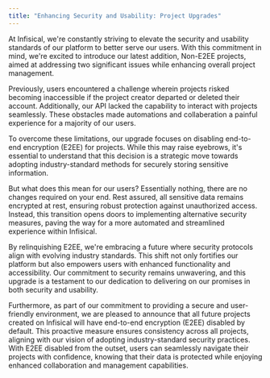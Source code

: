 ```yaml
---
title: "Enhancing Security and Usability: Project Upgrades"
---
```



At Infisical, we're constantly striving to elevate the security and usability standards of our platform to better serve our users.
With this commitment in mind, we're excited to introduce our latest addition, Non-E2EE projects, aimed at addressing two significant issues while enhancing overall project management.

Previously, users encountered a challenge wherein projects risked becoming inaccessible if the project creator departed or deleted their account.
Additionally, our API lacked the capability to interact with projects seamlessly.
These obstacles made automations and collaberation a painful experience for a majority of our users.

To overcome these limitations, our upgrade focuses on disabling end-to-end encryption (E2EE) for projects.
While this may raise eyebrows, it's essential to understand that this decision is a strategic move towards adopting industry-standard methods for securely storing sensitive information.

But what does this mean for our users? Essentially nothing, there are no changes required on your end. Rest assured, all sensitive data remains encrypted at rest, ensuring robust protection against unauthorized access. Instead, this transition opens doors to implementing alternative security measures, paving the way for a more automated and streamlined experience within Infisical.

By relinquishing E2EE, we're embracing a future where security protocols align with evolving industry standards.
This shift not only fortifies our platform but also empowers users with enhanced functionality and accessibility.
Our commitment to security remains unwavering, and this upgrade is a testament to our dedication to delivering on our promises in both security and usability.

Furthermore, as part of our commitment to providing a secure and user-friendly environment,
we are pleased to announce that all future projects created on Infisical will have end-to-end encryption (E2EE) disabled by default.
This proactive measure ensures consistency across all projects, aligning with our vision of adopting industry-standard security practices. With E2EE disabled from the outset,
users can seamlessly navigate their projects with confidence, knowing that their data is protected while enjoying enhanced collaboration and management capabilities.
